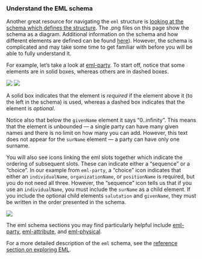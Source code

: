 ### Understand the EML schema

Another great resource for navigating the `eml` structure is [looking at the schema which defines the structure](https://github.com/NCEAS/eml). The .png files on this page show the schema as a diagram. Additional information on the schema and how different elements are defined can be found [here](https://knb.ecoinformatics.org/#external//emlparser/docs/eml-2.1.1/index.html)). However, the schema is complicated and may take some time to get familiar with before you will be able to fully understand it.

For example, let's take a look at [eml-party](https://github.com/NCEAS/eml/blob/master/eml-party.png). To start off, notice that some elements are in solid boxes, whereas others are in dashed boxes.

![](../images/eml-surname-expanded.png)  ![](../images/eml-givenname-expanded.png)

A solid box indicates that the element is _required_ if the element above it (to the left in the schema) is used, whereas a dashed box indicates that the element is _optional_.

Notice also that below the `givenName` element it says "0..infinity". This means that the element is unbounded &mdash; a single party can have many given names and there is no limit on how many you can add. However, this text does not appear for the `surName` element &mdash; a party can have only one surname.

You will also see icons linking the eml slots together which indicate the ordering of subsequent slots. These can indicate either a "sequence" or a "choice". In our example from `eml-party`, a "choice" icon indicates that either an `individualName`, `organizationName`, or `positionName` is required, but you do not need all three. However, the "sequence" icon tells us that if you use an `individualName`, you must include the `surName` as a child element. If you include the optional child elements `salutation` and `givenName`, they must be written in the order presented in the schema.

![](../images/eml-party.png)

The eml schema sections you may find particularly helpful include [eml-party](https://github.com/NCEAS/eml/blob/master/eml-party.png), [eml-attribute](), and [eml-physical]().

For a more detailed description of the `eml` schema, see the [reference section on exploring EML](https://nceas.github.io/datateam-training/reference/explore-eml.html).
